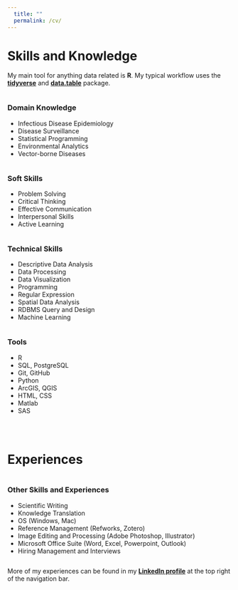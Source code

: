 ```yaml
---
  title: ""
  permalink: /cv/
---
```


# Skills and Knowledge

My main tool for anything data related is **R**. My typical workflow uses the [**tidyverse**](https://www.tidyverse.org/) and [**data.table**](https://cran.r-project.org/web/packages/data.table/vignettes/datatable-intro.html) package.  

<!-- Use formattable package to create  -->
<div class="row">
<div class="column">
<h3>Domain Knowledge</h3><p>
- Infectious Disease Epidemiology  
- Disease Surveillance  
- Statistical Programming  
- Environmental Analytics  
- Vector-borne Diseases
</p>
</div>
<div class="column">
<h3>Soft Skills</h3><p>
- Problem Solving  
- Critical Thinking  
- Effective Communication    
- Interpersonal Skills  
- Active Learning  
</p>
</div>
<div class="column">
<h3>Technical Skills</h3><p>
- Descriptive Data Analysis  
- Data Processing  
- Data Visualization  
- Programming  
- Regular Expression  
- Spatial Data Analysis  
- RDBMS Query and Design  
- Machine Learning  
</p>
</div>
<div class="column">
<h3>Tools</h3><p>
- R  
- SQL, PostgreSQL  
- Git, GitHub  
- Python  
- ArcGIS, QGIS  
- HTML, CSS  
- Matlab  
- SAS   
</p>
</div>
</div>

<br>

# Experiences

<div class="row">
<div class="column">
<h3>Other Skills and Experiences</h3><p>
- Scientific Writing  
- Knowledge Translation  
- OS (Windows, Mac)  
- Reference Management (Refworks, Zotero)  
- Image Editing and Processing  (Adobe Photoshop, Illustrator)  
- Microsoft Office Suite (Word, Excel, Powerpoint, Outlook)  
- Hiring Management and Interviews  
</p>
</div>
</div>

More of my experiences can be found in my [**LinkedIn profile**](www.linkedin.com/in/eugejoh) at the top right of the navigation bar.  

<!-- <div class="column-left"> -->
<!-- **Domain Knowledge:**   -->
<!-- - Infectious Disease Epidemiology   -->
<!-- - Disease Surveillance   -->
<!-- - One Health   -->
<!-- - Environmental Analytics   -->
<!-- - Statistical Programming   -->
<!-- </div> -->

<!-- <div class="column-center"> -->
<!-- **Technical Skills:**   -->
<!-- - Exploratory Data Analysis (5)   -->
<!-- - Data Processing (5)   -->
<!-- - Data Visualization (5)   -->
<!-- - Programming (4)   -->
<!-- - Spatial Data Processing and Analysis (3)   -->
<!-- - RDBMS Query and Design (3)   -->
<!-- - Machine Learning (2)   -->
<!-- </div> -->

<!-- <div class="column-right"> -->
<!-- **Soft Skills:**   -->
<!-- - Problem Solving   -->
<!-- - Critical Thinking   -->
<!-- - Collaboration   -->
<!-- - Interpersonal Skills   -->
<!-- - Active Learning   -->
<!-- </div> -->

<!-- <br> -->

<!-- <div class="column-left"> -->
<!-- **Tools:**   -->
<!-- - R (5)   -->
<!-- - Python (3)   -->
<!-- - SQL, PostgreSQL (3)   -->
<!-- - Git, GitHub (3)   -->
<!-- - ArcGIS, QGIS (3)   -->
<!-- - HTML, CSS (2) -->
<!-- - Matlab (2)   -->
<!-- - SAS (1)   -->
<!-- </div> -->

<!-- <div class="column-center"> -->
<!-- **Other Skills and Experiences:**   -->
<!-- - Scientific Writing   -->
<!-- - Knowledge Translation   -->
<!-- - OS (Windows, Mac)   -->
<!-- - Reference Management (Refworks, Zotero)   -->
<!-- - Image Editing and Processing  (Adobe Photoshop, Illustrator)   -->
<!-- - Microsoft Office Suite (Word, Excel, Powerpoint, Outlook)   -->
<!-- - Hiring Management and Interviews   -->
<!-- </div> -->

<!-- <br> -->

